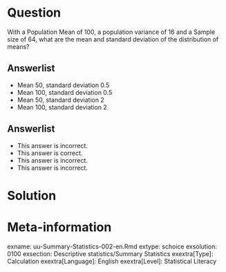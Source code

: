 Question
========
With a Population Mean of 100, a population variance of 16 and a Sample size of 64, what are the mean and standard deviation of the distribution of means?
  
Answerlist
----------
* Mean 50, standard deviation 0.5
* Mean 100, standard deviation 0.5
* Mean 50, standard deviation 2
* Mean 100, standard deviation 2

Answerlist
----------
* This answer is incorrect.
* This answer is correct.
* This answer is incorrect.
* This answer is incorrect.


Solution
========



Meta-information
================
exname: uu-Summary-Statistics-002-en.Rmd
extype: schoice
exsolution: 0100
exsection: Descriptive statistics/Summary Statistics
exextra[Type]: Calculation
exextra[Language]: English
exextra[Level]: Statistical Literacy